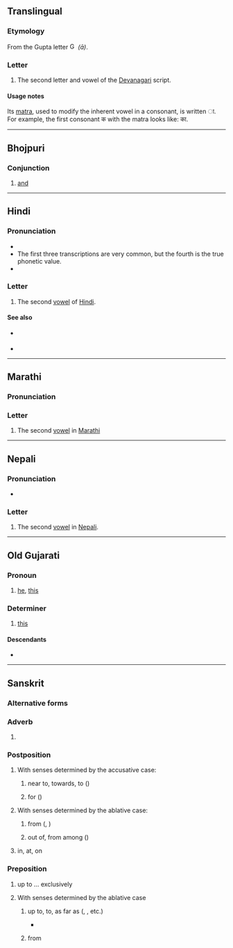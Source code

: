 {{character info}}
==Translingual==

===Etymology===
From the Gupta letter [[File:Gupta_allahabad_aa.svg|15px]] ''(ā)''.

===Letter===
{{mul-Deva|ā}}

# The second letter and vowel of the [[Devanagari]] script.

====Usage notes====
Its [[matra]], used to modify the inherent vowel in a consonant, is written ा. For example, the first consonant क with the matra looks like: का.

----

==Bhojpuri==

===Conjunction===
{{head|bho|conjunction|Kaithi|𑂄}}

# [[and]]

----

==Hindi==

===Pronunciation===
* {{IPA|hi|/aː/|/a/|/ɑː/|[äː]}}
* The first three transcriptions are very common, but the fourth is the true phonetic value.
* {{audio|hi|Hi-आ.ogg|Audio}}

===Letter===
{{head|hi|letter|tr=ā}}

# The second [[vowel]] of [[Hindi]].

====See also====
* {{sense|matra}} {{l|hi|ा}}
* {{list:Devanagari script letters/hi}}

----

==Marathi==

===Pronunciation===
{{IPA|mr|/a/}}

===Letter===
{{head|mr|letter}}

# The second [[vowel]] in [[Marathi]]

----

==Nepali==

===Pronunciation===
* {{IPA|ne|/a/|[ä]}}

===Letter===
{{head|ne|letter}}

# The second [[vowel]] in [[Nepali]].

----

==Old Gujarati==

===Pronoun===
{{head|inc-ogu|pronoun|tr=ā}}

# [[he]], [[this]]

===Determiner===
{{head|inc-ogu|determiner|tr=ā}}

# [[this]]

====Descendants====
* {{desc|gu|આ}}

----

==Sanskrit==

===Alternative forms===
{{sa-alt|}}

===Adverb===
{{head|sa|adverb|tr=ā́}}

# {{label|sa|Vedic}} {{form of|sa|separated form|आ-}}

===Postposition===
{{head|sa|postposition|tr=ā́}}

# With senses determined by the accusative case:
## {{label|sa|+ accusative}} near to, towards, to ({{sa-a|RV}})
## {{label|sa|+ accusative}} for ({{sa-a|RV}})
# With senses determined by the ablative case:
## {{label|sa|+ ablative}} from ({{sa-a|RV}}, {{sa-a|AV}})
## {{label|sa|+ ablative}} out of, from among ({{sa-a|RV}})
# {{label|sa|+locative}} in, at, on

===Preposition===
{{head|sa|preposition|tr=ā́}}

# {{label|sa|+ accusative}} up to ... exclusively {{sa-a|AitBr}}
# With senses determined by the ablative case
## {{label|sa|+ ablative}} up to, to, as far as ({{sa-a|RV}}, {{sa-a|AV}}, etc.)
##* {{RQ:sa:K1237 quote|10|vimadayanti|10}}
## {{label|sa|+ ablative}} from {{sa-a|RV}}